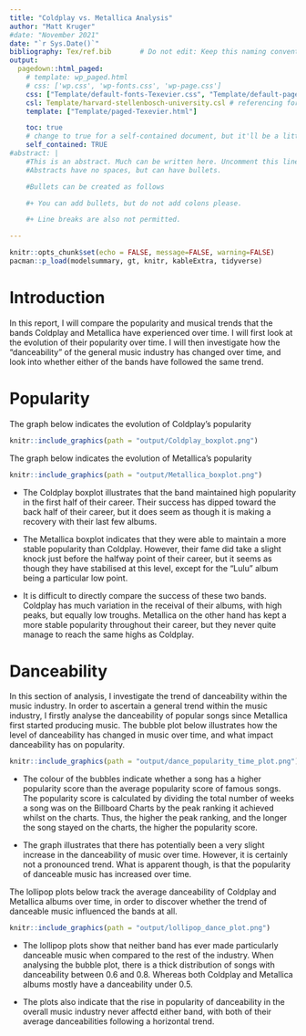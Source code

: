 ```yaml
---
title: "Coldplay vs. Metallica Analysis"
author: "Matt Kruger"
#date: "November 2021"
date: "`r Sys.Date()`"
bibliography: Tex/ref.bib       # Do not edit: Keep this naming convention and location.
output:
  pagedown::html_paged:
    # template: wp_paged.html
    # css: ['wp.css', 'wp-fonts.css', 'wp-page.css']
    css: ["Template/default-fonts-Texevier.css", "Template/default-page-Texevier.css", "Template/default-Texevier.css"]
    csl: Template/harvard-stellenbosch-university.csl # referencing format used.
    template: ["Template/paged-Texevier.html"]

    toc: true
    # change to true for a self-contained document, but it'll be a litte slower for Pandoc to render
    self_contained: TRUE
#abstract: |
    #This is an abstract. Much can be written here. Uncomment this line to go without an abstract.
    #Abstracts have no spaces, but can have bullets.

    #Bullets can be created as follows

    #+ You can add bullets, but do not add colons please.

    #+ Line breaks are also not permitted.

---
```


```r
knitr::opts_chunk$set(echo = FALSE, message=FALSE, warning=FALSE)
pacman::p_load(modelsummary, gt, knitr, kableExtra, tidyverse)
```

\newpage

# Introduction {-}

In this report, I will compare the popularity and musical trends that the bands Coldplay and Metallica have experienced over time. I will first look at the evolution of their popularity over time. I will then investigate how the "danceability" of the general music industry has changed over time, and look into whether either of the bands have followed the same trend.

# Popularity {-}

The graph below indicates the evolution of Coldplay's popularity 
```r
knitr::include_graphics(path = "output/Coldplay_boxplot.png")
```

The graph below indicates the evolution of Metallica's popularity
```r
knitr::include_graphics(path = "output/Metallica_boxplot.png")
```

+ The Coldplay boxplot illustrates that the band maintained high popularity in the first half of their career. Their success has dipped toward the back half of their career, but it does seem as though it is making a recovery with their last few albums.

+ The Metallica boxplot indicates that they were able to maintain a more stable popularity than Coldplay. However, their fame did take a slight knock just before the halfway point of their career, but it seems as though they have stabilised at this level, except for the "Lulu" album being a particular low point.

+ It is difficult to directly compare the success of these two bands. Coldplay has much variation in the receival of their albums, with high peaks, but equally low troughs. Metallica on the other hand has kept a more stable popularity throughout their career, but they never quite manage to reach the same highs as Coldplay.

# Danceability {-}

In this section of analysis, I investigate the trend of danceability within the music industry. In order to ascertain a general trend within the music industry, I firstly analyse the danceability of popular songs since Metallica first started producing music. The bubble plot below illustrates how the level of danceability has changed in music over time, and what impact danceability has on popularity. 

```r
knitr::include_graphics(path = "output/dance_popularity_time_plot.png")
```

+ The colour of the bubbles indicate whether a song has a higher popularity score than the average popularity score of famous songs. The popularity score is calculated by dividing the total number of weeks a song was on the Billboard Charts by the peak ranking it achieved whilst on the charts. Thus, the higher the peak ranking, and the longer the song stayed on the charts, the higher the popularity score. 

+ The graph illustrates that there has potentially been a very slight increase in the danceability of music over time. However, it is certainly not a pronounced trend. What is apparent though, is that the popularity of danceable music has increased over time.

The lollipop plots below track the average danceability of Coldplay and Metallica albums over time, in order to discover whether the trend of danceable music influenced the bands at all.

```r
knitr::include_graphics(path = "output/lollipop_dance_plot.png")
```

+ The lollipop plots show that neither band has ever made particularly danceable music when compared to the rest of the industry. When analysing the bubble plot, there is a thick distribution of songs with danceability between 0.6 and 0.8. Whereas both Coldplay and Metallica albums mostly have a danceability under 0.5.

+ The plots also indicate that the rise in popularity of danceability in the overall music industry never affectd either band, with both of their average danceabilities following a horizontal trend.
